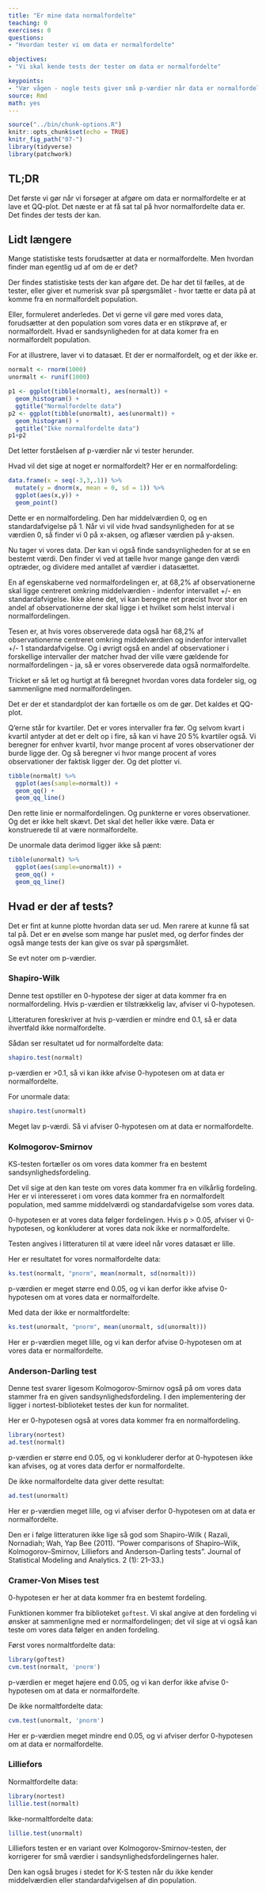 ```yaml
---
title: "Er mine data normalfordelte"
teaching: 0
exercises: 0
questions: 
- "Hvordan tester vi om data er normalfordelte"

objectives:
- "Vi skal kende tests der tester om data er normalfordelte"

keypoints:
- "Vær vågen - nogle tests giver små p-værdier når data er normalfordelte. Andre høje."
source: Rmd
math: yes
---
```


```r
source("../bin/chunk-options.R")
knitr::opts_chunk$set(echo = TRUE)
knitr_fig_path("07-")
library(tidyverse)
library(patchwork)
```
## TL;DR

Det første vi gør når vi forsøger at afgøre om data er normalfordelte er at lave et QQ-plot. 
Det næste er at få sat tal på hvor normalfordelte data er.
Det findes der tests der kan.

## Lidt længere

Mange statistiske tests forudsætter at data er normalfordelte. Men hvordan finder man egentlig ud af om de er det?

Der findes statistiske tests der kan afgøre det. De har det til fælles,
at de tester, eller giver et numerisk svar på spørgsmålet - hvor tætte er data på at komme fra en normalfordelt population. 

Eller, formuleret anderledes. Det vi gerne vil gøre med vores data, 
forudsætter at den population som vores data er en stikprøve af, er 
normalfordelt. Hvad er sandsynligheden for at data komer fra en normalfordelt population.

For at illustrere, laver vi to datasæt. Et der er normalfordelt, og et der ikke er.

```r
normalt <- rnorm(1000)
unormalt <- runif(1000)
```

```r
p1 <- ggplot(tibble(normalt), aes(normalt)) +
  geom_histogram() +
  ggtitle("Normalfordelte data")
p2 <- ggplot(tibble(unormalt), aes(unormalt)) +
  geom_histogram() +
  ggtitle("Ikke normalfordelte data")
p1+p2
```

Det letter forståelsen af p-værdier når vi tester herunder.

Hvad vil det sige at noget er normalfordelt? Her er en normalfordeling:

```r
data.frame(x = seq(-3,3,.1)) %>% 
  mutate(y = dnorm(x, mean = 0, sd = 1)) %>% 
  ggplot(aes(x,y)) +
  geom_point()
```

Dette er en normalfordeling. Den har middelværdien 0, og en standardafvigelse
på 1. Når vi vil vide hvad sandsynligheden for at se værdien 0, så finder vi 0 på x-aksen, og aflæser værdien på y-aksen.

Nu tager vi vores data. Der kan vi også finde sandsynligheden for at se 
en bestemt værdi. Den finder vi ved at tælle hvor mange gange den værdi optræder, og dividere med antallet af værdier i datasættet.

En af egenskaberne ved normalfordelingen er, at 68,2% af observationerne skal
ligge centreret omkring middelværdien - indenfor intervallet +/- en 
standardafvigelse. 
Ikke alene det, vi kan beregne ret præcist hvor stor en andel af observationerne der skal ligge i et hvilket som helst interval i normalfordelingen.

Tesen er, at hvis vores observerede data også har 68,2% af observationerne centreret omkring middelværdien og indenfor intervallet +/- 1 standardafvigelse. Og i øvrigt også en andel af observationer i forskellige intervaller der matcher hvad der ville være gældende for
normalfordelingen - ja, så er vores observerede data også normalfordelte.

Tricket er så let og hurtigt at få beregnet hvordan vores data fordeler sig, og sammenligne med normalfordelingen.

Det er der et standardplot der kan fortælle os om de gør. Det kaldes et QQ-plot.

Q'erne står for kvartiler. Det er vores intervaller fra før. Og selvom kvart i 
kvartil antyder at det er delt op i fire, så kan vi have 20 5% kvartiler også.
Vi beregner for enhver kvartil, hvor mange procent af
vores observationer der burde ligge der. Og så beregner vi hvor mange procent af
vores observationer der faktisk ligger der. Og det plotter vi.

```r
tibble(normalt) %>% 
  ggplot(aes(sample=normalt)) +
  geom_qq() +
  geom_qq_line()
```
Den rette linie er normalfordelingen. Og punkterne er vores observationer. Og det er ikke helt skævt. Det skal det heller ikke være. Data er konstruerede til at være normalfordelte.

De unormale data derimod ligger ikke så pænt:

```r
tibble(unormalt) %>% 
  ggplot(aes(sample=unormalt)) +
  geom_qq() +
  geom_qq_line()
```

## Hvad er der af tests?

Det er fint at kunne plotte hvordan data ser ud. Men rarere at kunne få
sat tal på. Det er en øvelse som mange har puslet med, og derfor findes der
også mange tests der kan give os svar på spørgsmålet.

Se evt noter om p-værdier.

### Shapiro-Wilk

Denne test opstiller en 0-hypotese der siger at data kommer fra en
normalfordeling. Hvis p-værdien er tilstrækkelig lav, afviser vi
0-hypotesen. 

Litteraturen foreskriver at hvis p-værdien er mindre end 0.1, så er data
ihvertfald ikke normalfordelte.

Sådan ser resultatet ud for normalfordelte data:
```r
shapiro.test(normalt)
```
p-værdien er >0.1, så vi kan ikke afvise 0-hypotesen om at data er normalfordelte.

For unormale data:

```r
shapiro.test(unormalt)
```
Meget lav p-værdi. Så vi afviser 0-hypotesen om at data er normalfordelte.

### Kolmogorov-Smirnov

KS-testen fortæller os om vores data kommer fra en bestemt sandsynlighedsfordeling.

Det vil sige at den kan teste om vores data kommer fra en vilkårlig fordeling. Her er vi interesseret i om vores data kommer fra en normalfordelt population, med samme middelværdi og standardafvigelse som vores data.

0-hypotesen er at vores data følger fordelingen. Hvis p > 0.05, afviser vi 0-hypotesen, og konkluderer at vores data nok ikke er normalfordelte.

Testen angives i litteraturen til at være ideel når vores datasæt er lille.

Her er resultatet for vores normalfordelte data:
```r
ks.test(normalt, "pnorm", mean(normalt, sd(normalt)))
```
p-værdien er meget større end 0.05, og vi kan derfor ikke afvise 
0-hypotesen om at vores data er normalfordelte.

Med data der ikke er normaltfordelte:
```r
ks.test(unormalt, "pnorm", mean(unormalt, sd(unormalt)))
```
Her er p-værdien meget lille, og vi kan derfor afvise 0-hypotesen om at
vores data er normalfordelte.

### Anderson-Darling test

Denne test svarer ligesom Kolmogorov-Smirnov også på om vores data stammer fra 
en given sandsynlighedsfordeling. I den implementering der ligger i nortest-biblioteket testes der kun for normalitet.

Her er 0-hypotesen også at vores data kommer fra en normalfordeling.

```r
library(nortest)
ad.test(normalt)
```
p-værdien er større end 0.05, og vi konkluderer derfor at 0-hypotesen ikke kan afvises, og at vores data derfor er normalfordelte.

De ikke normalfordelte data giver dette resultat:
```r
ad.test(unormalt)
```
Her er p-værdien meget lille, og vi afviser derfor 0-hypotesen om at data er normalfordelte. 

Den er i følge litteraturen ikke lige så god som Shapiro-Wilk ( Razali, Nornadiah; Wah, Yap Bee (2011). "Power comparisons of Shapiro–Wilk, Kolmogorov–Smirnov, Lilliefors and Anderson–Darling tests". Journal of Statistical Modeling and Analytics. 2 (1): 21–33.)

### Cramer-Von Mises test

0-hypotesen er her at data kommer fra en bestemt fordeling.

Funktionen kommer fra biblioteket `goftest`. Vi skal angive at den fordeling vi ønsker at sammenligne med er normalfordelingen; det vil sige at vi også kan teste om vores data følger en anden fordeling.

Først vores normaltfordelte data:

```r
library(goftest)
cvm.test(normalt, 'pnorm')
```
p-værdien er meget højere end 0.05, og vi kan derfor ikke afvise 0-hypotesen om at data er normalfordelte.


De ikke normaltfordelte data:
```r
cvm.test(unormalt, 'pnorm')
```
Her er p-værdien meget mindre end 0.05, og vi afviser derfor 0-hypotesen om at data er normalfordelte.



### Lilliefors

Normaltfordelte data:
```r
library(nortest)
lillie.test(normalt)
```
Ikke-normaltfordelte data:
```r
lillie.test(unormalt)
```
Lilliefors testen er en variant over Kolmogorov-Smirnov-testen, der 
korrigerer for små værdier i sandsynlighedsfordelingernes haler.

Den kan også bruges i stedet for K-S testen når du ikke kender
middelværdien eller standardafvigelsen af din population.

